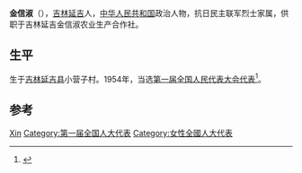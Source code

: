 '''金信淑'''（{{Bd|？|3=？}}），[[吉林|吉林]][[延吉县|延吉]]人，[[中华人民共和国|中华人民共和国]]政治人物，抗日民主联军烈士家属，供职于吉林延吉金信淑农业生产合作社。

== 生平 ==
生于[[吉林|吉林]][[延吉县|延吉县]]小营子村。1954年，当选[[第一届全国人民代表大会代表名单|第一届全国人民代表大会代表]]<ref>{{cite book|author=全国人民代表大会常务委员会办公厅|title=中华人民共和国第一届全国人民代表大会代表名单|year=1955年|publisher=全国人民代表大会常务委员会办公厅|url=http://book.ucdrs.superlib.net/views/specific/2929/bookDetail.jsp?dxNumber=000005772167&d=546843D0AE2464CD1C95896344A85614&fenlei=04070402|access-date=2015-01-25|archive-date=2019-01-24|archive-url=https://web.archive.org/web/20190124105450/http://book.ucdrs.superlib.net/views/specific/2929/bookDetail.jsp?dxNumber=000005772167&d=546843D0AE2464CD1C95896344A85614&fenlei=04070402|dead-url=no}}</ref>。

== 参考 ==
{{reflist}}

{{中国政治人物小作品}}
{{中华全国民主妇女联合会第二届执行委员会}}

{{Authority control}}
{{DEFAULTSORT:Jin金}}
[[Category:金姓|Xin]]
[[Category:第一届全国人大代表|Category:第一届全国人大代表]]
[[Category:女性全國人大代表|Category:女性全國人大代表]]